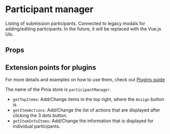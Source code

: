 

<Meta of={ParticipantManager} />

# Participant manager

Listing of submission participants. Connected to legacy modals for adding/editing participants. In the future, it will be replaced with the Vue.js UIs.

## Props

<ArgTypes />

## Extension points for plugins

For more details and examples on how to use them, check out [Plugins guide](..?path=/docs/guide-plugins--docs)

The name of the Pinia store is `participantManager`.

- `getTopItems`: Add/Change items in the top right, where the `Assign` button is.
- `getItemActions`: Add/Change the list of actions that are displayed after clicking the 3 dots button.
- `getItemInfoItems`: Add/Change the information that is displayed for individual participants.
